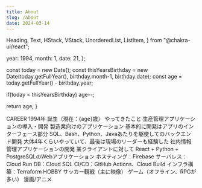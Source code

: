 ```yaml
---
title: About
slug: /about
date: 2024-03-14
---
```


  Heading,
  Text,
  HStack,
  VStack,
  UnorderedList,
  ListItem,
} from "@chakra-ui/react";

  year: 1994,
  month: 1,
  date: 21,
};

  const today = new Date();
  const thisYearsBirthday = new Date(today.getFullYear(), birthday.month-1, birthday.date);
  const age = today.getFullYear() - birthday.year;

if(today < thisYearsBirthday) age--;

return age;
}


<VStack textColor="gray.900" paddingTop="12" alignItems="start" spacing="2">
  <Heading fontSize="md">CAREER</Heading>
  <HStack spacing="4" width="800px" paddingLeft="2">
    <Text width="10%">1994年</Text>
    <Text>誕生（現在：{age}歳）</Text>
  </HStack>
  <Heading fontSize="md" paddingTop="2">
    やってきたこと
  </Heading>
  <UnorderedList paddingLeft="2" spacing="2" fontSize="md">
    <ListItem fontSize="0.93rem">
      生産管理アプリケーションの導入・開発
      <UnorderedList paddingTop="2" paddingLeft="2" spacing="1" fontSize="0.93rem">
        <ListItem>製造業向けのアプリケーション</ListItem>
        <ListItem>基本的に開発はアプリのインターフェース部分</ListItem>
        <ListItem>SQL、Bash、Python、Javaあたりを駆使してのバックエンド開発</ListItem>
        <ListItem>大体4年くらいやっていて、最後は現場のリーダーも経験した</ListItem>
      </UnorderedList>
    </ListItem>
    <ListItem fontSize="0.93rem">
      社内情報管理アプリケーションの開発
      <UnorderedList paddingTop="2" paddingLeft="2" spacing="1" fontSize="0.93rem">
        <ListItem>某クライアントに対して</ListItem>
        <ListItem>React + Python + PostgreSQLのWebアプリケーション</ListItem>
        <ListItem>ホスティング：Firebase</ListItem>
        <ListItem>サーバレス：Cloud Run</ListItem>
        <ListItem>DB：Cloud SQL</ListItem>
        <ListItem>CI/CD：GitHub Actions、Cloud Build</ListItem>
        <ListItem>インフラ構築：Terraform</ListItem>
      </UnorderedList>
    </ListItem>
  </UnorderedList>
</VStack>
<VStack textColor="gray.900" paddingTop="12" alignItems="start" spacing="2">
  <Heading fontSize="md">HOBBY</Heading>
  <UnorderedList paddingLeft="2" spacing="0" fontSize="0.95rem">
    <ListItem>サッカー観戦（主に映像）</ListItem>
    <ListItem>ゲーム（オフライン、RPGが多い）</ListItem>
    <ListItem>漫画/アニメ</ListItem>
  </UnorderedList>
</VStack>
